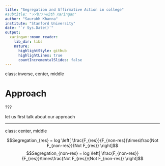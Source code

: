 ```yaml
---
title: "Segregation and Affirmative Action in college"
#subtitle: "⚔<br/>with xaringan"
author: "Saurabh Khanna"
institute: "Stanford University"
date: "`r Sys.Date()`"
output:
  xaringan::moon_reader:
    lib_dir: libs
    nature:
      highlightStyle: github
      highlightLines: true
      countIncrementalSlides: false
---
```


class: inverse, center, middle

# Approach

??? 


let us first talk about our approach

---

class: center, middle

$$Segregation_{res} = log \left[ \frac{F_{res}}{F_{non-res}}\times\frac{Not F_{non-res}}{Not F_{res}} \right]$$
$$Segregation_{non-res} = log \left[ \frac{F_{non-res}}{F_{res}}\times\frac{Not F_{res}}{Not F_{non-res}} \right]$$
